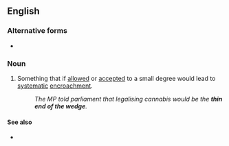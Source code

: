==English==

===Alternative forms===
* {{l|en|thin edge of the wedge}}

===Noun===
{{head|en|noun|head=the [[thin]] [[end]] [[of]] [[the]] [[wedge]]}}

# {{lb|en|idiomatic}} Something that if [[allowed]] or [[accepted]] to a small degree would lead to [[systematic]] [[encroachment]].
#: ''The MP told parliament that legalising cannabis would be the '''thin end of the wedge'''.''

====See also====
* {{l|en|give them an inch and they'll take a mile}}
